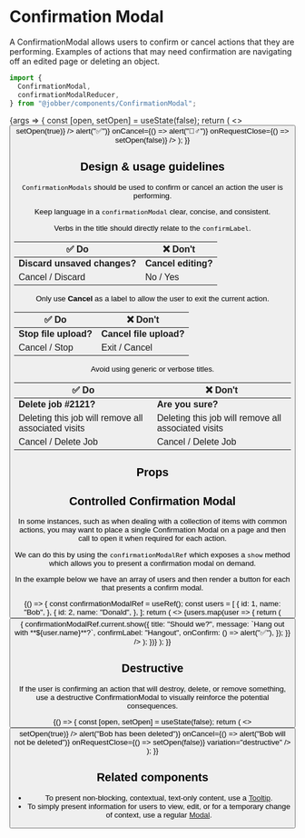 
# Confirmation Modal

<ComponentStatus stage="pre" responsive="yes" accessible="yes" />

<Meta title="Components/ConfirmationModal" component={ConfirmationModal} />

A ConfirmationModal allows users to confirm or cancel actions that they are
performing. Examples of actions that may need confirmation are navigating off an
edited page or deleting an object.

```ts
import {
  ConfirmationModal,
  confirmationModalReducer,
} from "@jobber/components/ConfirmationModal";
```

<Canvas>
  <Story
    name="ConfirmationModal"
    args={{
      title: "Should we?",
      message: `Let's do **something**!`,
      confirmLabel: "Do it",
    }}
  >
    {args => {
      const [open, setOpen] = useState(false);
      return (
        <>
          <Button label="Open" onClick={() => setOpen(true)} />
          <ConfirmationModal
            {...args}
            open={open}
            onConfirm={() => alert("✅")}
            onCancel={() => alert("🙅‍♂️")}
            onRequestClose={() => setOpen(false)}
          />
        </>
      );
    }}
  </Story>
</Canvas>

## Design & usage guidelines

`ConfirmationModals` should be used to confirm or cancel an action the user is
performing.

Keep language in a `confirmationModal` clear, concise, and consistent.

Verbs in the title should directly relate to the `confirmLabel`.

| **✅ Do**                    | **❌ Don't**        |
| ---------------------------- | ------------------- |
| **Discard unsaved changes?** | **Cancel editing?** |
| Cancel / Discard             | No / Yes            |

Only use **Cancel** as a label to allow the user to exit the current action.

| **✅ Do**             | **❌ Don't**            |
| --------------------- | ----------------------- |
| **Stop file upload?** | **Cancel file upload?** |
| Cancel / Stop         | Exit / Cancel           |

Avoid using generic or verbose titles.

| **✅ Do**                                           | **❌ Don't**                                        |
| --------------------------------------------------- | --------------------------------------------------- |
| **Delete job #2121?**                               | **Are you sure?**                                   |
| Deleting this job will remove all associated visits | Deleting this job will remove all associated visits |
| Cancel / Delete Job                                 | Cancel / Delete Job                                 |

## Props

<ArgsTable of={ConfirmationModal} story="ConfirmationModal" />

## Controlled Confirmation Modal

In some instances, such as when dealing with a collection of items with common
actions, you may want to place a single Confirmation Modal on a page and then
call to open it when required for each action.

We can do this by using the `confirmationModalRef` which exposes a `show` method
which allows you to present a confirmation modal on demand.

In the example below we have an array of users and then render a button for each
that presents a confirm modal.

<Canvas>
  {() => {
    const confirmationModalRef = useRef();
    const users = [
      {
        id: 1,
        name: "Bob",
      },
      {
        id: 2,
        name: "Donald",
      },
    ];
    return (
      <>
        {users.map(user => {
          return (
            <Button
              label={`Confirm ${user.name}`}
              key={user.id}
              onClick={() => {
                confirmationModalRef.current.show({
                  title: "Should we?",
                  message: `Hang out with **${user.name}**?`,
                  confirmLabel: "Hangout",
                  onConfirm: () => alert("✅"),
                });
              }}
            />
          );
        })}
        <ConfirmationModal ref={confirmationModalRef} />
      </>
    );
  }}
</Canvas>

## Destructive

If the user is confirming an action that will destroy, delete, or remove
something, use a destructive ConfirmationModal to visually reinforce the
potential consequences.

<Canvas>
  {() => {
    const [open, setOpen] = useState(false);
    return (
      <>
        <Button
          label="Delete Bob"
          variation="destructive"
          type="secondary"
          onClick={() => setOpen(true)}
        />
        <ConfirmationModal
          title="Delete Bob?"
          message={`Deleting Bob will remove their data from your account for good.`}
          confirmLabel="Delete Bob"
          open={open}
          onConfirm={() => alert("Bob has been deleted")}
          onCancel={() => alert("Bob will not be deleted")}
          onRequestClose={() => setOpen(false)}
          variation="destructive"
        />
      </>
    );
  }}
</Canvas>

## Related components

- To present non-blocking, contextual, text-only content, use a
  [Tooltip](../?path=/docs/components-tooltip--tooltip).
- To simply present information for users to view, edit, or for a temporary
  change of context, use a regular
  [Modal](../?path=/docs/components-modal--modal).
